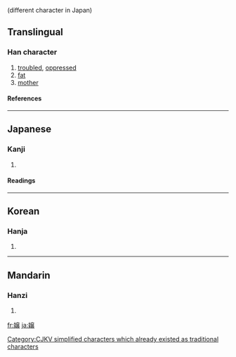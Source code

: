 {{see|孃|娘}} (different character in Japan)

==Translingual==
===Han character===
{{Han char|rn=38|rad=女|as=13|sn=16|four=|canj=女卜金女 (VYCV)}}
# [[troubled]], [[oppressed]]
# [[fat]]
# [[mother]]
====References====
{{Han ref|kx=0272.251|dkj=06807|hdz=21085.011|uh=5B22|ud=23330}}
----
==Japanese==
===Kanji===
{{ja-kanji|grade=c|rs=女13}}
# {{defn|Japanese}} 
====Readings====
{{ja-readings|on=[[じょう]] (jō)|kun=}}
----
==Korean==
===Hanja===
{{ko-hanja|hangeul=양|rv=yang|mr=yang}}
# {{defn|Korean}}


[[Category:CJKV simplified characters which already existed as traditional characters]]
----
==Mandarin==
===Hanzi===
{{cmn-hanzi|pin=[[niáng]] ([[niang2]])|wg=niang<sup>2</sup>}}
# {{defn|Mandarin}}

[[fr:嬢]]
[[ja:嬢]]